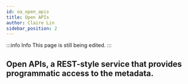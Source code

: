 ```yaml
---
id: oa_open_apis
title: Open APIs
author: Claire Lin
sidebar_position: 2
---
```


:::info Info
This page is still being edited.
:::

## Open APIs, a REST-style service that provides programmatic access to the metadata.
